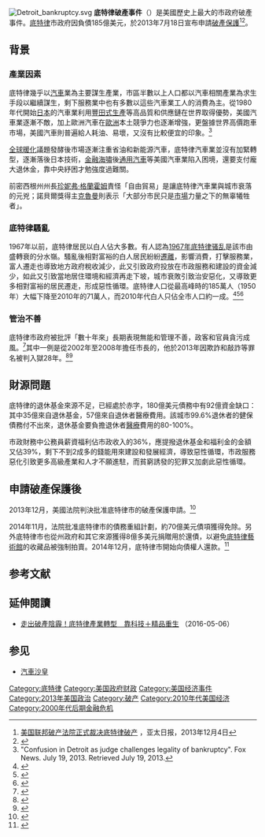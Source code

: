 {{多個問題|
{{update|time=2019-09-22T01:30:07+00:00}}
{{expand|time=2013-07-20T01:56:51+00:00}}
{{expert|time=2013-07-20T01:56:51+00:00}}
}}
[[File:Detroit_bankruptcy.svg|right]]
'''底特律破產事件'''（{{lang-en|Detroit bankruptcy}}）是美國歷史上最大的市政府破產事件。[[底特律|底特律]]市政府因負債185億美元，於2013年7月18日宣布申請[[破產保護|破產保護]]<ref>[http://www.apdnews.com/news/51293.html 美国联邦破产法院正式裁决底特律破产] {{webarchive|url=https://web.archive.org/web/20160304212025/http://www.apdnews.com/news/51293.html |date=2016-03-04 }}，亚太日报，2013年12月4日</ref><ref>{{cite news |url= http://www.nytimes.com/2013/07/19/us/detroit-files-for-bankruptcy.html?pagewanted=all&_r=0 |title= Billions in Debt, Detroit Tumbles Into Insolvency |last= Davey |first= Monica |first2= Mary Williams |last2= Walsh |date= July 18, 2013 |work= [[The_New_York_Times|The New York Times]] |accessdate= July 19, 2013 |archive-date= 2013-07-21 |archive-url= https://web.archive.org/web/20130721041544/http://www.nytimes.com/2013/07/19/us/detroit-files-for-bankruptcy.html?pagewanted=all&_r=0 |dead-url= no }}</ref>。

==背景==

===產業因素===
底特律幾乎以[[汽車|汽車]]業為主要謀生產業，市區半數以上人口都以汽車相關產業為求生手段以繼續謀生，剩下服務業中也有多數以這些汽車業工人的消費為主。從1980年代開始[[日本|日本]]的汽車業利用[[豐田生產方式|豐田式生產]]等高品質和供應鏈在世界取得優勢，美國汽車業逐漸不敵，加上歐洲汽車在[[歐洲|歐洲]]本土競爭力也逐漸增強，更盤據世界高價跑車市場，美國汽車則普遍給人耗油、易壞，又沒有比較便宜的印象。<ref>"Confusion in Detroit as judge challenges legality of bankruptcy". Fox News. July 19, 2013. Retrieved July 19, 2013.</ref>

[[全球暖化|全球暖化]]議題發酵後市場逐漸注重省油和新能源汽車，底特律汽車業並沒有加緊轉型，逐漸落後日本技術，[[金融海嘯|金融海嘯]]後[[通用汽車|通用汽車]]等美國汽車業陷入困境，還要支付龐大退休金，靠中央紓困才勉強度過難關。

前密西根州州長[[珍妮弗·格蘭霍姆|珍妮弗·格蘭霍姆]]責怪「自由貿易」是讓底特律汽車業與城市衰落的元兇；諾貝爾獎得主[[克魯曼|克魯曼]]則表示「大部分市民只是[[市場|市場]]力量之下的無辜犧牲者」。

===底特律騷亂===
1967年以前，底特律居民以白人佔大多數。有人認為[[1967年底特律骚乱|1967年底特律骚乱]]是該市由盛轉衰的分水嶺。騷亂後相對富裕的白人居民紛紛[[白人群飞|遷離]]，影響消費，打擊服務業，富人遷走也導致地方政府稅收減少，此又引致政府投放在市政服務和建設的資金減少，如此又引致當地居住環境和經濟再走下坡，城市衰敗引致治安惡化，又導致更多相對富裕的居民遷走，形成惡性循環。底特律人口從最高峰時的185萬人（1950年）大幅下降至2010年的71萬人，而2010年代白人只佔全市人口約一成。<ref>{{Cite web |url=http://news.xinhuanet.com/globe/2013-04/03/c_132268349.htm |title=底特律缘何沦为“美国最悲惨城市” |publisher=新華網 |date=2013-04-03 |access-date=2015-11-10 |archive-url=https://web.archive.org/web/20130802190333/http://news.xinhuanet.com/globe/2013-04/03/c_132268349.htm |archive-date=2013-08-02 |dead-url=yes }}</ref><ref name=auto_qq2013>{{Cite web |url=http://auto.qq.com/a/20130719/012624.htm |title=底特律为何破产？ 单一产业压垮汽车之城 |website=腾讯网 |date=2013-07-19 |accessdate=2018-08-14 |archive-date=2018-08-14 |archive-url=https://web.archive.org/web/20180814103438/http://auto.qq.com/a/20130719/012624.htm |dead-url=no }}</ref><ref>{{Cite news |url=http://ec.ltn.com.tw/article/paper/698244 |title=負債185億美元 底特律申請破產 |work=自由財經 |date=2013-07-20 |accessdate=2018-08-14 |archive-date=2018-08-14 |archive-url=https://web.archive.org/web/20180814170013/http://ec.ltn.com.tw/article/paper/698244 |dead-url=no }}</ref>

===管治不善===
底特律市政府被批評「數十年來」長期表現無能和管理不善，政客和官員貪污成風。<ref>{{Cite web |url=https://www.e123.hk/ElderlyPro/details/260480/73 |title=國際評論：底特律亡於貪腐一黨統治 |date=2013-07-30 |accessdate=2018-08-14 |archive-date=2018-08-14 |archive-url=https://web.archive.org/web/20180814134922/https://www.e123.hk/ElderlyPro/details/260480/73 |dead-url=no }}</ref>其中一例是從2002年至2008年擔任市長的{{Link-en|夸梅·基爾派瑞克|Kwame Kilpatrick}}，他於2013年因欺詐和敲詐等罪名被判入獄28年。<ref>{{Cite web |url=http://finance.qq.com/original/caijingzhiku/z0454.html |title=美国汽车城因财政体制漏洞而崩溃 |accessdate=2018-08-14 |archive-date=2018-08-14 |archive-url=https://web.archive.org/web/20180814135206/http://finance.qq.com/original/caijingzhiku/z0454.html |dead-url=no }}</ref><ref>{{Cite news |url=https://www.bbc.com/news/world-us-canada-24485162 |title=Detroit ex-Mayor Kwame Kilpatrick sentenced to 28 years |work=BBC News |date=2013-10-10 |accessdate=2018-08-14 |archive-date=2018-08-14 |archive-url=https://web.archive.org/web/20180814134917/https://www.bbc.com/news/world-us-canada-24485162 |dead-url=no }}</ref>

==財源問題==
底特律的退休基金來源不足，已經{{When|連續數年|time=2018-08-14}}處於赤字，180億美元債務中有92億資金缺口：其中35億來自退休基金，57億來自退休者醫療費用。該城市99.6%退休者的健保債務付不出來，退休基金要負擔退休者[[醫療|醫療]]費用的80-100%。

市政財務中公務員薪資福利佔市政收入的36%，應提撥退休基金和福利金的金額又佔39%，剩下不到2成多的錢能用來建設和發展經濟，導致惡性循環，市政服務惡化引致更多高級產業和人才不願進駐，而貧窮誘發的犯罪又加劇此惡性循環。

==申請破產保護後==
2013年12月，美國法院判決批准底特律市的破產保護申請。<ref>{{Cite news |url=http://paper.wenweipo.com/2013/12/05/YO1312050008.htm |title=底特律破產 退休者陪葬 |publisher=香港文匯報 |date=2013-12-05 |accessdate=2015-11-10 |archive-date=2016-03-04 |archive-url=https://web.archive.org/web/20160304055005/http://paper.wenweipo.com/2013/12/05/YO1312050008.htm |dead-url=no }}</ref>

2014年11月，法院批准底特律市的債務重組計劃，約70億美元債項獲得免除。另外底特律市也從州政府和其它來源獲得8億多美元捐贈用於還債，以避免[[底特律藝術館|底特律藝術館]]的收藏品被強制拍賣。2014年12月，底特律市開始向債權人還款。<ref>{{Cite news |url=https://paper.hket.com/article/495983/%E5%BA%95%E7%89%B9%E5%BE%8B%E5%90%91%E5%82%B5%E6%AC%8A%E4%BA%BA%E9%82%84%E6%AC%BE%20%E7%B5%82%E6%AD%A2%E7%A0%B4%E7%94%A2 |title=底特律向債權人還款 終止破產 |date=2014-12-12 |accessdate=2018-08-14 |archive-date=2018-09-23 |archive-url=https://web.archive.org/web/20180923163221/https://paper.hket.com/article/495983/%E5%BA%95%E7%89%B9%E5%BE%8B%E5%90%91%E5%82%B5%E6%AC%8A%E4%BA%BA%E9%82%84%E6%AC%BE%20%E7%B5%82%E6%AD%A2%E7%A0%B4%E7%94%A2 |dead-url=no }}</ref>

==参考文献==
{{reflist}}

==延伸閱讀==
*[http://www.setn.com/News.aspx?NewsID=144392 走出破產陰霾！底特律產業轉型　靠科技＋精品重生] {{Wayback|url=http://www.setn.com/News.aspx?NewsID=144392 |date=20160507120418 }}（2016-05-06）

== 参见 ==
*[[汽車沙皇|汽車沙皇]]

[[Category:底特律|Category:底特律]]
[[Category:美国政府财政|Category:美国政府财政]]
[[Category:美国经济事件|Category:美国经济事件]]
[[Category:2013年美国政治|Category:2013年美国政治]]
[[Category:破产|Category:破产]]
[[Category:2010年代美国经济|Category:2010年代美国经济]]
[[Category:2000年代后期金融危机|Category:2000年代后期金融危机]]